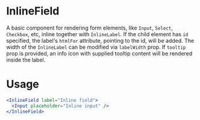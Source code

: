 
# InlineField

A basic component for rendering form elements, like `Input`, `Select`, `Checkbox`, etc, inline together with `InlineLabel`. If the child element has `id` specified, the label's `htmlFor` attribute, pointing to the id, will be added.
The width of the `InlineLabel` can be modified via `labelWidth` prop. If `tooltip` prop is provided, an info icon with supplied tooltip content will be rendered inside the label.

# Usage

```jsx
<InlineField label="Inline field">
  <Input placeholder="Inline input" />
</InlineField>
```

<Props of={InlineField} />

